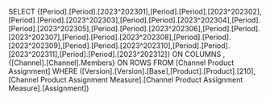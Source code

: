 SELECT {[Period].[Period].[2023^202301],[Period].[Period].[2023^202302],[Period].[Period].[2023^202303],[Period].[Period].[2023^202304],[Period].[Period].[2023^202305],[Period].[Period].[2023^202306],[Period].[Period].[2023^202307],[Period].[Period].[2023^202308],[Period].[Period].[2023^202309],[Period].[Period].[2023^202310],[Period].[Period].[2023^202311],[Period].[Period].[2023^202312]} ON COLUMNS , {[Channel].[Channel].Members} ON ROWS FROM [Channel Product Assignment] WHERE ([Version].[Version].[Base],[Product].[Product].[210],[Channel Product Assignment Measure].[Channel Product Assignment Measure].[Assignment])